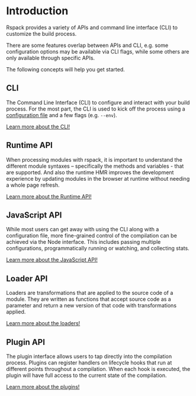 # Introduction

Rspack provides a variety of APIs and command line interface (CLI) to customize the build process.

There are some features overlap between APIs and CLI, e.g. some configuration options may be available via CLI flags, while some others are only available through specific APIs.

The following concepts will help you get started.

## CLI

The Command Line Interface (CLI) to configure and interact with your build process. For the most part, the CLI is used to kick off the process using a [configuration file](/config/index) and a few flags (e.g. `--env`).

[Learn more about the CLI!](/api/cli)

## Runtime API

When processing modules with rspack, it is important to understand the different module syntaxes – specifically the methods and variables - that are supported. And also the runtime HMR improves the development experience by updating modules in the browser at runtime without needing a whole page refresh.

[Learn more about the Runtime API!](/api/runtime-api/module-methods)

## JavaScript API

While most users can get away with using the CLI along with a configuration file, more fine-grained control of the compilation can be achieved via the Node interface. This includes passing multiple configurations, programmatically running or watching, and collecting stats.

[Learn more about the JavaScript API!](/api/javascript-api/index)

## Loader API

Loaders are transformations that are applied to the source code of a module. They are written as functions that accept source code as a parameter and return a new version of that code with transformations applied.

[Learn more about the loaders!](/api/loader-api/index)

## Plugin API

The plugin interface allows users to tap directly into the compilation process. Plugins can register handlers on lifecycle hooks that run at different points throughout a compilation. When each hook is executed, the plugin will have full access to the current state of the compilation.

[Learn more about the plugins!](/api/plugin-api/index)
